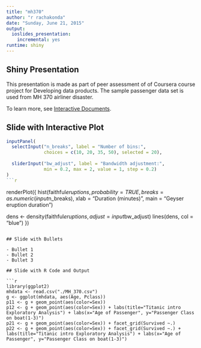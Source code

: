 ```yaml
---
title: "mh370"
author: "r rachakonda"
date: "Sunday, June 21, 2015"
output:
  ioslides_presentation:
    incremental: yes
runtime: shiny
---
```


## Shiny Presentation

This presentation is made as part of peer assessment of of Coursera course project for Developing data products. The sample passenger data set is used from MH 370 airliner disaster.

To learn more, see [Interactive Documents](http://rmarkdown.rstudio.com/authoring_shiny.html).

## Slide with Interactive Plot

```r
inputPanel(
  selectInput("n_breaks", label = "Number of bins:",
              choices = c(10, 20, 35, 50), selected = 20),
  
  sliderInput("bw_adjust", label = "Bandwidth adjustment:",
              min = 0.2, max = 2, value = 1, step = 0.2)
)
```r

```

renderPlot({
  hist(faithful$eruptions, probability = TRUE, breaks = as.numeric(input$n_breaks),
       xlab = "Duration (minutes)", main = "Geyser eruption duration")
  
  dens <- density(faithful$eruptions, adjust = input$bw_adjust)
  lines(dens, col = "blue")
})
```

## Slide with Bullets

- Bullet 1
- Bullet 2
- Bullet 3

## Slide with R Code and Output

```r
library(ggplot2)
mhdata <- read.csv("./MH_370.csv")
g <- ggplot(mhdata, aes(Age, Pclass))
p11 <- g + geom_point(aes(color=Sex))
p12 <- g + geom_point(aes(color=Sex)) + labs(title="Titanic intro Exploratory Analysis") + labs(x="Age of Passenger", y="Passenger Class on boat(1-3)")
p21 <- g + geom_point(aes(color=Sex)) + facet_grid(Survived ~.)
p22 <- g + geom_point(aes(color=Sex)) + facet_grid(Survived ~.) + labs(title="Titanic intro Exploratory Analysis") + labs(x="Age of Passenger", y="Passenger Class on boat(1-3)")
```



